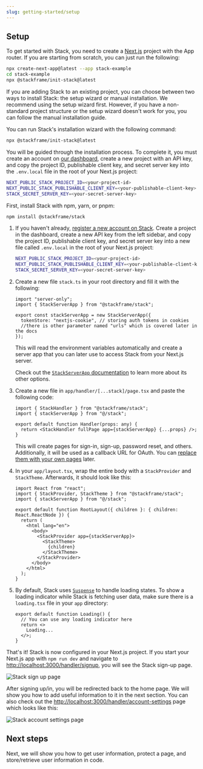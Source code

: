 ```yaml
---
slug: getting-started/setup
---
```


## Setup

To get started with Stack, you need to create a [Next.js](https://nextjs.org/docs) project with the App router. If you are starting from scratch, you can just run the following:
  
```sh title="Terminal"
npx create-next-app@latest --app stack-example
cd stack-example
npx @stackframe/init-stack@latest
```

If you are adding Stack to an existing project, you can choose between two ways to install Stack: the setup wizard or manual installation. We recommend using the setup wizard first. However, if you have a non-standard project structure or the setup wizard doesn't work for you, you can follow the manual installation guide.

<Tabs>
  <Tab title="Setup wizard (Recommended)">

You can run Stack's installation wizard with the following command:

```sh title="Terminal"
npx @stackframe/init-stack@latest
```

You will be guided through the installation process. To complete it, you must create an account on [our dashboard](https://app.stack-auth.com/projects), create a new project with an API key, and copy the project ID, publishable client key, and secret server key into the `.env.local` file in the root of your Next.js project:

```sh title=".env.local"
NEXT_PUBLIC_STACK_PROJECT_ID=<your-project-id>
NEXT_PUBLIC_STACK_PUBLISHABLE_CLIENT_KEY=<your-publishable-client-key>
STACK_SECRET_SERVER_KEY=<your-secret-server-key>
```

  </Tab>

  <Tab title="Manual installation">

First, install Stack with npm, yarn, or pnpm:

```bash title="Terminal"
npm install @stackframe/stack
```

1. If you haven't already, [register a new account on Stack](https://app.stack-auth.com/handler/signup). Create a project in the dashboard, create a new API key from the left sidebar, and copy the project ID, publishable client key, and secret server key into a new file called `.env.local` in the root of your Next.js project:

    ```sh title=".env.local"
    NEXT_PUBLIC_STACK_PROJECT_ID=<your-project-id>
    NEXT_PUBLIC_STACK_PUBLISHABLE_CLIENT_KEY=<your-publishable-client-key>
    STACK_SECRET_SERVER_KEY=<your-secret-server-key>
    ```

2. Create a new file `stack.ts` in your root directory and fill it with the following:
  
    ```tsx title="stack.ts"
    import "server-only";
    import { StackServerApp } from "@stackframe/stack";

    export const stackServerApp = new StackServerApp({
      tokenStore: "nextjs-cookie", // storing auth tokens in cookies
      //there is other parameter named "urls" which is covered later in the docs
    });
    ```
  
    This will read the environment variables automatically and create a server app that you can later use to access Stack from your Next.js server.
    
    Check out the [`StackServerApp` documentation](../sdk/app.mdx) to learn more about its other options.

3. Create a new file in `app/handler/[...stack]/page.tsx` and paste the following code: 

    ```tsx title="app/handler/[...stack]/page.tsx"
    import { StackHandler } from "@stackframe/stack";
    import { stackServerApp } from "@/stack";

    export default function Handler(props: any) {
      return <StackHandler fullPage app={stackServerApp} {...props} />;
    }
    ```

    This will create pages for sign-in, sign-up, password reset, and others. Additionally, it will be used as a callback URL for OAuth. You can [replace them with your own pages](/docs/customization/custom-pages) later.


4. In your `app/layout.tsx`, wrap the entire body with a `StackProvider` and `StackTheme`. Afterwards, it should look like this:

    ```tsx title="app/layout.tsx"
    import React from "react";
    import { StackProvider, StackTheme } from "@stackframe/stack";
    import { stackServerApp } from "@/stack";

    export default function RootLayout({ children }: { children: React.ReactNode }) {
      return (
        <html lang="en">
          <body>
            <StackProvider app={stackServerApp}>
              <StackTheme>
                {children}
              </StackTheme>
            </StackProvider>
          </body>
        </html>
      );
    }
    ```

5. By default, Stack uses [`Suspense`](https://react.dev/reference/react/Suspense) to handle loading states. To show a loading indicator while Stack is fetching user data, make sure there is a `loading.tsx` file in your `app` directory:

    ```tsx title="app/loading.tsx"
    export default function Loading() {
      // You can use any loading indicator here
      return <>
        Loading...
      </>;
    }
    ```
  </Tab>
</Tabs>

That's it! Stack is now configured in your Next.js project. If you start your Next.js app with `npm run dev` and navigate to [http://localhost:3000/handler/signup](http://localhost:3000/handler/signup), you will see the Stack sign-up page.

![Stack sign up page](../imgs/signup-page.png)

After signing up/in, you will be redirected back to the home page. We will show you how to add useful information to it in the next section. You can also check out the [http://localhost:3000/handler/account-settings](http://localhost:3000/handler/account-settings) page which looks like this:

![Stack account settings page](../imgs/account-settings-page.png)



## Next steps

Next, we will show you how to get user information, protect a page, and store/retrieve user information in code.
